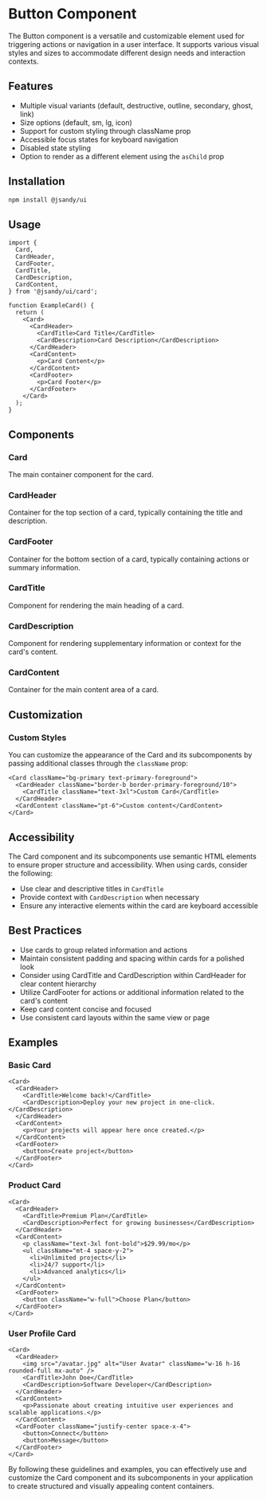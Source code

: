# Button Component

The Button component is a versatile and customizable element used for triggering actions or navigation in a user interface. It supports various visual styles and sizes to accommodate different design needs and interaction contexts.

## Features

- Multiple visual variants (default, destructive, outline, secondary, ghost, link)
- Size options (default, sm, lg, icon)
- Support for custom styling through className prop
- Accessible focus states for keyboard navigation
- Disabled state styling
- Option to render as a different element using the `asChild` prop

## Installation

```bash
npm install @jsandy/ui
```

## Usage

```tsx
import {
  Card,
  CardHeader,
  CardFooter,
  CardTitle,
  CardDescription,
  CardContent,
} from '@jsandy/ui/card';

function ExampleCard() {
  return (
    <Card>
      <CardHeader>
        <CardTitle>Card Title</CardTitle>
        <CardDescription>Card Description</CardDescription>
      </CardHeader>
      <CardContent>
        <p>Card Content</p>
      </CardContent>
      <CardFooter>
        <p>Card Footer</p>
      </CardFooter>
    </Card>
  );
}
```

## Components

### Card

The main container component for the card.

### CardHeader

Container for the top section of a card, typically containing the title and description.

### CardFooter

Container for the bottom section of a card, typically containing actions or summary information.

### CardTitle

Component for rendering the main heading of a card.

### CardDescription

Component for rendering supplementary information or context for the card's content.

### CardContent

Container for the main content area of a card.

## Customization

### Custom Styles

You can customize the appearance of the Card and its subcomponents by passing additional classes through the `className` prop:

```tsx
<Card className="bg-primary text-primary-foreground">
  <CardHeader className="border-b border-primary-foreground/10">
    <CardTitle className="text-3xl">Custom Card</CardTitle>
  </CardHeader>
  <CardContent className="pt-6">Custom content</CardContent>
</Card>
```

## Accessibility

The Card component and its subcomponents use semantic HTML elements to ensure proper structure and accessibility. When using cards, consider the following:

- Use clear and descriptive titles in `CardTitle`
- Provide context with `CardDescription` when necessary
- Ensure any interactive elements within the card are keyboard accessible

## Best Practices

- Use cards to group related information and actions
- Maintain consistent padding and spacing within cards for a polished look
- Consider using CardTitle and CardDescription within CardHeader for clear content hierarchy
- Utilize CardFooter for actions or additional information related to the card's content
- Keep card content concise and focused
- Use consistent card layouts within the same view or page

## Examples

### Basic Card

```tsx
<Card>
  <CardHeader>
    <CardTitle>Welcome back!</CardTitle>
    <CardDescription>Deploy your new project in one-click.</CardDescription>
  </CardHeader>
  <CardContent>
    <p>Your projects will appear here once created.</p>
  </CardContent>
  <CardFooter>
    <button>Create project</button>
  </CardFooter>
</Card>
```

### Product Card

```tsx
<Card>
  <CardHeader>
    <CardTitle>Premium Plan</CardTitle>
    <CardDescription>Perfect for growing businesses</CardDescription>
  </CardHeader>
  <CardContent>
    <p className="text-3xl font-bold">$29.99/mo</p>
    <ul className="mt-4 space-y-2">
      <li>Unlimited projects</li>
      <li>24/7 support</li>
      <li>Advanced analytics</li>
    </ul>
  </CardContent>
  <CardFooter>
    <button className="w-full">Choose Plan</button>
  </CardFooter>
</Card>
```

### User Profile Card

```tsx
<Card>
  <CardHeader>
    <img src="/avatar.jpg" alt="User Avatar" className="w-16 h-16 rounded-full mx-auto" />
    <CardTitle>John Doe</CardTitle>
    <CardDescription>Software Developer</CardDescription>
  </CardHeader>
  <CardContent>
    <p>Passionate about creating intuitive user experiences and scalable applications.</p>
  </CardContent>
  <CardFooter className="justify-center space-x-4">
    <button>Connect</button>
    <button>Message</button>
  </CardFooter>
</Card>
```

By following these guidelines and examples, you can effectively use and customize the Card component and its subcomponents in your application to create structured and visually appealing content containers.
